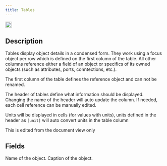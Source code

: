 ```yaml
---
title: Tables
---
```


<img height="20" noZoom src="/images/objecticons/table.svg" /> 

## Description
Tables display object details in a condensed form. They work using a focus object per row which is defined on the first column of the table. All other columns reference either a field of an object or specifics of its owned objects (such as attributes, ports, conntections, etc.). 

<Note>The first column of the table defines the reference object and can not be renamed.</Note>

The header of tables define what information should be displayed. Changing the name of the header will auto update the column. If needed, each cell reference can be manually edited.

<Note>Units will be displayed in cells (for values with units), units defined in the header as
`[unit]` will auto convert units in the table column</Note>

<Info>This is edited from the document view only</Info>


## Fields
<ParamField path="Name" type="string">
  Name of the object.
</ParamField>

<ParamField path="Caption" type="string">
  Caption of the object.
</ParamField>

